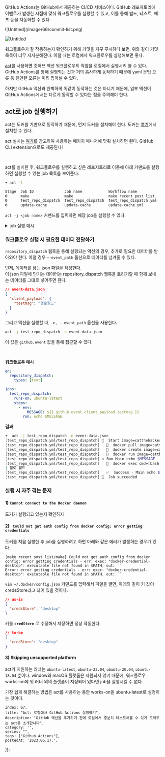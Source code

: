 
GitHub Actions는 GitHub에서 제공하는 CI/CD 서비스이다. GitHub 레포지토리에 이벤트가 발생한 시점에 맞춰 워크플로우를 실행할 수 있고, 이를 통해 빌드, 테스트, 배포 등을 자동화할 수 있다.

<div style={{display: 'flex', alignItems: "center", gap: '8px'}}>
![Untitled](/image/66/commit-list.png)

![Untitled](/image/66/action-list.png)
</div>

워크플로우가 잘 작동하는지 확인하기 위해 커밋을 자꾸 푸시하다 보면, 위와 같이 커밋 목록이 너무 지저분해진다. 이럴 때는 로컬에서 워크플로우를 실행해보면 좋다.

[act](https://github.com/nektos/act)를 사용하면 깃허브 액션 워크플로우의 작업을 로컬에서 실행시켜 볼 수 있다. GitHub Actions를 통해 실행되는 것과 거의 흡사하게 동작하기 때문에 yaml 문법 오류 등 웬만한 오류는 미리 잡아낼 수 있다.

하지만 GitHub 액션과 완벽하게 똑같이 동작하는 것은 아니기 때문에, 일부 액션이 GitHub Actions에서는 다르게 동작할 수 있다는 점을 주의해야 한다.

## act로 job 실행하기

act는 도커를 기반으로 동작하기 때문에, 먼저 도커를 설치해야 한다. 도커는 [여기](https://docs.docker.com/get-docker/)에서 설치할 수 있다.

act 설치는 [여기](https://github.com/nektos/act#installation-through-package-managers)를 참고하여 사용하는 패키지 매니저에 맞춰 설치하면 된다. GitHub CLI extension으로도 제공된다!

<br/>

act를 설치한 후, 워크플로우를 실행하고 싶은 레포지토리로 이동해 아래 커맨드를 실행하면 실행할 수 있는 job 목록을 보여준다.

```bash
➜ act -l

Stage  Job ID              Job name            Workflow name           Workflow file           Events
0      make                make                make recent post list   make-post-list.yml      push
0      test_repo_dispatch  test_repo_dispatch  test_repo_dispatch.yml  test_repo_dispatch.yml  repository_dispatch
0      update-cache        update-cache        update-cache.yml        update-cache.yml        push
```

`act -j <job name>` 커맨드를 입력하면 해당 job을 실행할 수 있다.

<details>
    <summary>job 실행 예시</summary>

    아래는 node_modules를 캐싱하는 job을 실행한 예시이다. GitHub Actions를 통해 실행했을 때와 마찬가지로 actions/checkout, actions/cache 등의 액션도 실행 가능하다.

```bash
➜ act -j update-cache

[update-cache.yml/update-cache] 🚀  Start image=catthehacker/ubuntu:act-latest
[update-cache.yml/update-cache]   🐳  docker pull image=catthehacker/ubuntu:act-latest platform= username= forcePull=true
[update-cache.yml/update-cache]   🐳  docker create image=catthehacker/ubuntu:act-latest platform= entrypoint=["tail" "-f" "/dev/null"] cmd=[]
[update-cache.yml/update-cache]   🐳  docker run image=catthehacker/ubuntu:act-latest platform= entrypoint=["tail" "-f" "/dev/null"] cmd=[]
[update-cache.yml/update-cache]   ☁  git clone 'https://github.com/actions/cache' # ref=v3
[update-cache.yml/update-cache]   ☁  git clone 'https://github.com/actions/setup-node' # ref=v3
[update-cache.yml/update-cache] ⭐ Run Main checkout
[update-cache.yml/update-cache]   ✅  Success - Main checkout
[update-cache.yml/update-cache] ⭐ Run Main cache
[update-cache.yml/update-cache]   🐳  docker exec cmd=[node /var/run/act/actions/actions-cache@v3/dist/restore/index.js] user= workdir=
[update-cache.yml/update-cache]   💬  ::debug::Resolved Keys:
[update-cache.yml/update-cache]   💬  ::debug::["yarn-9cc36377e528932831996b38128b0fdc6877c9ca79b68cc3d5662350b35f01ca"]
[update-cache.yml/update-cache]   💬  ::debug::Checking zstd --quiet --version
[update-cache.yml/update-cache]   💬  ::debug::1.4.8
[update-cache.yml/update-cache]   💬  ::debug::zstd version: 1.4.8
[update-cache.yml/update-cache]   💬  ::debug::Resource Url: http://192.168.0.5:61533/_apis/artifactcache/cache?keys=yarn-9cc36377e528932831996b38128b0fdc6877c9ca79b68cc3d5662350b35f01ca&version=7fcda33c1e1d849a13bcc06f49b9ab64efc01ca9dabe4d7a8d0d387feef4fc88
[update-cache.yml/update-cache]   ⚙  ***
[update-cache.yml/update-cache]   💬  ::debug::Cache Result:
[update-cache.yml/update-cache]   💬  ::debug::{"archiveLocation":"***","cacheKey":"yarn-9cc36377e528932831996b38128b0fdc6877c9ca79b68cc3d5662350b35f01ca","result":"hit"}
[update-cache.yml/update-cache]   💬  ::debug::Archive Path: /tmp/04d57fde-08fb-4a24-b454-0f5810184ed4/cache.tzst
(생략)
| Cache Size: ~50 MB (52189089 B)
| Cache restored successfully
| Cache restored from key: yarn-9cc36377e528932831996b38128b0fdc6877c9ca79b68cc3d5662350b35f01ca
[update-cache.yml/update-cache]   ✅  Success - Main cache
[update-cache.yml/update-cache]   ⚙  ::set-output:: cache-hit=true
[update-cache.yml/update-cache] ⭐ Run Post cache
[update-cache.yml/update-cache]   🐳  docker exec cmd=[node /var/run/act/actions/actions-cache@v3/dist/save/index.js] user= workdir=
[update-cache.yml/update-cache]   💬  ::debug::Cache state/key: yarn-9cc36377e528932831996b38128b0fdc6877c9ca79b68cc3d5662350b35f01ca
| Cache hit occurred on the primary key yarn-9cc36377e528932831996b38128b0fdc6877c9ca79b68cc3d5662350b35f01ca, not saving cache.
[update-cache.yml/update-cache]   ✅  Success - Post cache
[update-cache.yml/update-cache] 🏁  Job succeeded
```
</details>

### 워크플로우 실행 시 필요한 데이터 전달하기

`repository_dispatch` 웹훅을 통해 실행되는 액션의 경우, 추가로 필요한 데이터를 받아와야 한다. 이럴 경우 `—-event_path` 옵션으로 데이터를 넘겨줄 수 있다.

먼저, 데이터를 담는 json 파일을 작성한다.<br/>
이 json 파일에 담기는 데이터는 repository_dispatch 웹훅을 트리거할 때 함께 보내는 데이터를 그대로 넣어주면 된다.

```json
// event-data.json
{
  "client_payload": {
    "testmsg": "헬로월드"
  }
}
```

그리고 액션을 실행할 때, `-e, --event_path` 옵션을 사용한다.

```bash
act -j test_repo_dispatch -e event-data.json
```

이 값은 `github.event` 값을 통해 접근할 수 있다.

<br/>

**워크플로우 예시**
```yaml
on:
  repository_dispatch:
    types: [test]

jobs:
  test_repo_dispatch:
    runs-on: ubuntu-latest
    steps:
      - env:
          MESSAGE: ${{ github.event.client_payload.testmsg }}
        run: echo $MESSAGE
```

**결과**

```bash
➜  act -j test_repo_dispatch -e event-data.json
[test_repo_dispatch.yml/test_repo_dispatch] 🚀  Start image=catthehacker/ubuntu:act-latest
[test_repo_dispatch.yml/test_repo_dispatch]   🐳  docker pull image=catthehacker/ubuntu:act-latest platform= username= forcePull=true
[test_repo_dispatch.yml/test_repo_dispatch]   🐳  docker create image=catthehacker/ubuntu:act-latest platform= entrypoint=["tail" "-f" "/dev/null"] cmd=[]
[test_repo_dispatch.yml/test_repo_dispatch]   🐳  docker run image=catthehacker/ubuntu:act-latest platform= entrypoint=["tail" "-f" "/dev/null"] cmd=[]
[test_repo_dispatch.yml/test_repo_dispatch] ⭐ Run Main echo $MESSAGE
[test_repo_dispatch.yml/test_repo_dispatch]   🐳  docker exec cmd=[bash --noprofile --norc -e -o pipefail /var/run/act/workflow/0] user= workdir=
| 헬로 월드
[test_repo_dispatch.yml/test_repo_dispatch]   ✅  Success - Main echo $MESSAGE
[test_repo_dispatch.yml/test_repo_dispatch] 🏁  Job succeeded
```

### 실행 시 자주 겪는 문제

#### 1) `Cannot connect to the Docker daemon`

도커가 실행되고 있는지 확인하자

#### 2) ` Could not get auth config from docker config: error getting credentials`

도커를 처음 실행한 후 job을 실행하려고 하면 아래와 같은 에러가 발생하는 경우가 있다.

```
[make recent post list/make] Could not get auth config from docker config: error getting credentials - err: exec: "docker-credential-desktop": executable file not found in $PATH, out: ``
Error: error getting credentials - err: exec: "docker-credential-desktop": executable file not found in $PATH, out: ``
```

`vim ~/.docker/config.json` 커맨드를 입력해서 파일을 열면, 아래와 같이 키 값이 cred**s**Store라고 되어 있을 것이다.

```json
// as-is
{
  "credsStore": "desktop"
}
```

키를 **`credStore`** 로 수정해서 저장하면 정상 작동한다.

```json
// to-be
{
  "credStore": "desktop"
}
```

#### 3) Skipping unsupported platform

act가 지원하는 러너는 `ubuntu-latest`, `ubuntu-22.04`, `ubuntu-20.04`, `ubuntu-18.04` 뿐이다. window와 macOS 플랫폼은 지원되지 않기 때문에, 워크플로우 works-on에 위 러너 외의 플랫폼이 지정되어 있다면 job을 실행시킬 수 없다.

가장 쉽게 해결하는 방법은 act를 사용하는 동안 works-on을 ubuntu-latest로 설정하는 것이다.

    index: 67,
    title: "Act: 로컬에서 GitHub Actions 실행하기",
    description: "GitHub 액션을 추가하기 전에 로컬에서 충분히 테스트해볼 수 있게 도와주는 act를 소개합니다",
    category: '',
    series: "",
    tags: ["Github Actions"],
    postedAt: '2023.06.17.',
});
